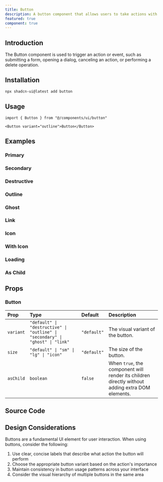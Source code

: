 ```yaml
---
title: Button
description: A button component that allows users to take actions with a single click.
featured: true
component: true
---
```


<ComponentPreview name="button-demo" />

## Introduction

The Button component is used to trigger an action or event, such as submitting a form, opening a dialog, canceling an action, or performing a delete operation.

## Installation

```bash
npx shadcn-ui@latest add button
```

## Usage

```tsx
import { Button } from "@/components/ui/button"
```

```tsx
<Button variant="outline">Button</Button>
```

## Examples

### Primary

<ComponentPreview name="button-demo" />

### Secondary

<ComponentPreview name="button-secondary" />

### Destructive

<ComponentPreview name="button-destructive" />

### Outline

<ComponentPreview name="button-outline" />

### Ghost

<ComponentPreview name="button-ghost" />

### Link

<ComponentPreview name="button-link" />

### Icon

<ComponentPreview name="button-icon" />

### With Icon

<ComponentPreview name="button-with-icon" />

### Loading

<ComponentPreview name="button-loading" />

### As Child

<ComponentPreview name="button-as-child" />

## Props

### Button

| Prop | Type | Default | Description |
| :--- | :--- | :------ | :---------- |
| `variant` | `"default" \| "destructive" \| "outline" \| "secondary" \| "ghost" \| "link"` | `"default"` | The visual variant of the button. |
| `size` | `"default" \| "sm" \| "lg" \| "icon"` | `"default"` | The size of the button. |
| `asChild` | `boolean` | `false` | When `true`, the component will render its children directly without adding extra DOM elements. |

## Source Code

<ComponentSource name="button" />

## Design Considerations

Buttons are a fundamental UI element for user interaction. When using buttons, consider the following:

1. Use clear, concise labels that describe what action the button will perform
2. Choose the appropriate button variant based on the action's importance
3. Maintain consistency in button usage patterns across your interface
4. Consider the visual hierarchy of multiple buttons in the same area
